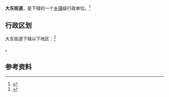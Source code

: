 {{中国乡级行政区|21/06/81/001/000}}

'''大东街道'''，是{{PRC admin/fullname|21/06/81/001/000|3}}下辖的一个[[乡镇|乡镇]]级行政单位。<ref>{{PRC admin/ref sgc|{{PRC admin/parent|21/06/81/001/000}}}}</ref>

== 行政区划 ==

大东街道下辖以下地区：<ref>{{PRC admin/ref sgc|21/06/81/001/000}}</ref>

{{PRC admin/children|21/06/81/001/000}}。

== 参考资料 ==

{{reflist}}

{{行政区划小作品}}
{{PRC admin/navcat|21/06/81/001/000}}